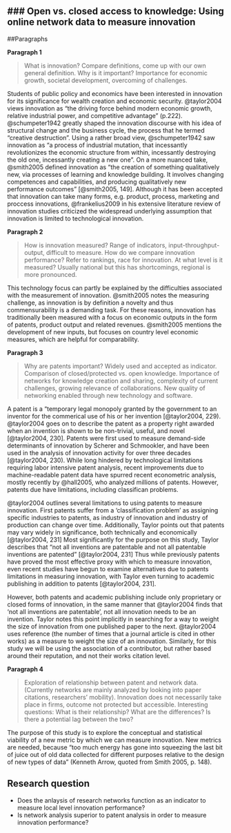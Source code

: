 ### Open vs. closed access to knowledge: Using online network data to measure innovation
-----------------------

##Paragraphs

**Paragraph 1**

> What is innovation? Compare definitions, come up with our own general definition. Why is it important? Importance for economic growth, societal development, overcoming of challenges.

Students of public policy and economics have been interested in innovation for its significance for wealth creation and economic security. @taylor2004 views innovation as "the driving force behind modern economic growth, relative industrial power, and competitive advantage" (p.222). @schumpeter1942 greatly shaped the innovation discourse with his idea of structural change and the business cycle, the process that he termed "creative destruction". Using a rather broad view, @schumpeter1942 saw innovation as "a process of industrial mutation, that incessantly revolutionizes the economic structure from within, incessantly destroying the old one, incessantly creating a new one". On a more nuanced take, @smith2005 defined innovation as "the creation of something qualitatively new, via processes of learning and knowledge building. It involves changing competences and capabilities, and producing qualitatively new performance outcomes" [@smith2005, 149]. Although it has been accepted that innovation can take many forms, e.g. product, process, marketing and proccess innovations, @frankelius2009 in his extensive literature review of innovation studies criticized the widespread underlying assumption that innovation is limited to technological innovation.

**Paragraph 2**

> How is innovation measured? Range of indicators, input-throughput-output, difficult to measure. How do we compare innovation performance? Refer to rankings, race for innovation. At what level is it measured? Usually national but this has shortcomings, regional is more pronounced.

This technology focus can partly be explained by the difficulties associated with the measurement of innovation. @smith2005 notes the measuring challenge, as innovation is by definition a novelty and thus commensurability is a demanding task. For these reasons, innovation has traditionally been measured with a focus on economic outputs in the form of patents, product output and related revenues. @smith2005 mentions the development of new inputs, but focuses on country level economic measures, which are helpful for comparability.



**Paragraph 3**

> Why are patents important? Widely used and accepted as indicator. Comparison of closed/protected vs. open knowledge. Importance of networks for knowledge creation and sharing, complexity of current challenges, growing relevance of collaborations. New quality of networking enabled through new technology and software.

A patent is a "temporary legal monopoly granted by the government to an inventor for the commerical use of his or her invention [@taylor2004, 229). @taylor2004 goes on to describe the patent as a property right awarded when an invention is shown to be non-trivial, useful, and novel [@taylor2004, 230]. Patents were first used to measure demand-side determinants of innovation by Scherer and Schmookler, and have been used in the analysis of innovation activity for over three decades [@taylor2004, 230). While long hindered by technological limitations requiring labor intensive patent analysis, recent improvements due to machine-readable patent data have spurred recent econometric analysis, mostly recently by @hall2005, who analyzed millions of patents. However, patents due have limitations, including classifican problems.  

@taylor2004 outlines several limitations to using patents to measure innovation. First patents suffer from a 'classification problem' as assigning specific industries to patents, as industry of innovation and industry of production can change over time. Additionally, Taylor points out that patents may vary widely in significance, both technically and economically [@taylor2004, 231] Most significantly for the purpose on this study, Taylor describes that "not all inventions are patentable and not all patentable inventions are patented" [@taylor2004, 231] Thus while previously patents have proved the most effective proxy with which to measure innovation, even recent studies have begun to examine alternatives due to patents limitations in measuring innovation, with Taylor even turning to academic publishing in addition to patents [@taylor2004, 231].

However, both patents and academic publishing include only proprietary or closed forms of innovation, in the same manner that @taylor2004 finds that 'not all inventions are patentable', not all innovation needs to be an invention.  Taylor notes this point implicitly in searching for a way to weight the size of innovation from one published paper to the next. @taylor2004 uses reference (the number of times that a journal article is cited in other works) as a measure to weight the size of an innovation. Similarly, for this study we will be using the association of a contributor, but rather based around their reputation, and not their works citation level.  

**Paragraph 4**

> Exploration of relationship between patent and network data. (Currently networks are mainly analyzed by looking into paper citations, researchers' mobility). Innovation does not necessarily take place in firms, outcome not protected but accessible. Interesting questions: What is their relationship? What are the differences? Is there a potential lag between the two?

The purpose of this study is to explore the conceptual and statistical viability of a new metric by which we can measure innovation. New metrics are needed, because "too much energy has gone into squeezing the last bit of juice out of old data collected for different purposes relative to the design of new types of data" (Kenneth Arrow, quoted from Smith 2005, p. 148). 

## Research question
- Does the anlaysis of research networks function as an indicator to measure local level innovation performance?
- Is network analysis superior to patent analysis in order to measure innovation performance?


